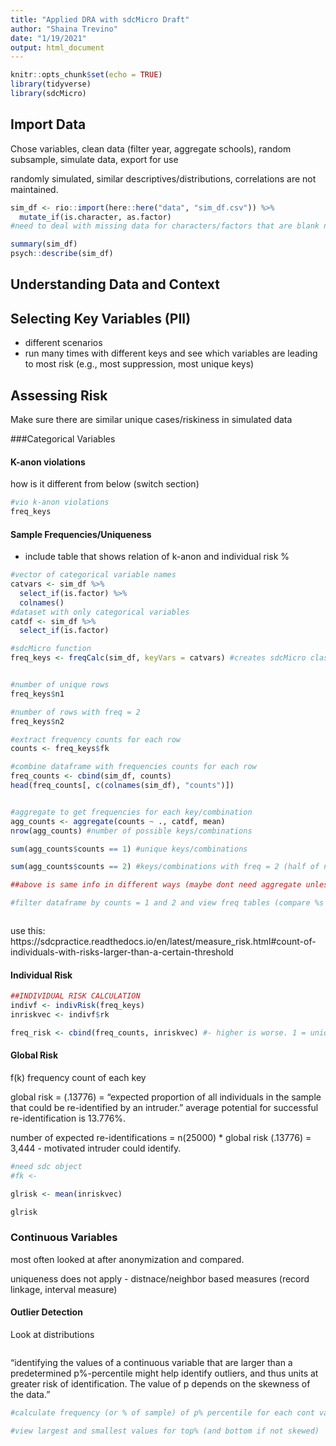 ```yaml
---
title: "Applied DRA with sdcMicro Draft"
author: "Shaina Trevino"
date: "1/19/2021"
output: html_document
---
```


```r
knitr::opts_chunk$set(echo = TRUE)
library(tidyverse)
library(sdcMicro)
```

## Import Data

Chose variables, clean data (filter year, aggregate schools), random subsample, simulate data, export for use

randomly simulated, similar descriptives/distributions, correlations are not maintained. 

```r
sim_df <- rio::import(here::here("data", "sim_df.csv")) %>% 
  mutate_if(is.character, as.factor)
#need to deal with missing data for characters/factors that are blank now

summary(sim_df)
psych::describe(sim_df)
```

## Understanding Data and Context

## Selecting Key Variables (PII)

- different scenarios
- run many times with different keys and see which variables are leading to most risk (e.g., most suppression, most unique keys)

## Assessing Risk

Make sure there are similar unique cases/riskiness in simulated data

###Categorical Variables

#### K-anon violations
how is it different from below (switch section)
```r
#vio k-anon violations
freq_keys

```

#### Sample Frequencies/Uniqueness

- include table that shows relation of k-anon and individual risk %

```r
#vector of categorical variable names
catvars <- sim_df %>% 
  select_if(is.factor) %>% 
  colnames()
#dataset with only categorical variables
catdf <- sim_df %>% 
  select_if(is.factor)

#sdcMicro function
freq_keys <- freqCalc(sim_df, keyVars = catvars) #creates sdcMicro class object #uses one set of key vars - may need to test with many


#number of unique rows
freq_keys$n1

#number of rows with freq = 2
freq_keys$n2

#extract frequency counts for each row
counts <- freq_keys$fk

#combine dataframe with frequencies counts for each row
freq_counts <- cbind(sim_df, counts)
head(freq_counts[, c(colnames(sim_df), "counts")])


#aggregate to get frequencies for each key/combination
agg_counts <- aggregate(counts ~ ., catdf, mean)
nrow(agg_counts) #number of possible keys/combinations

sum(agg_counts$counts == 1) #unique keys/combinations

sum(agg_counts$counts == 2) #keys/combinations with freq = 2 (half of n2 above since that shows rows and this is the combo)

##above is same info in different ways (maybe dont need aggregate unless youw ant to know number of possible keys - can get another way I am sure)

#filter dataframe by counts = 1 and 2 and view freq tables (compare %s with full data to see which responses are leading to most unique cases) - do it with key dataframe (not rows)



```

use this: https://sdcpractice.readthedocs.io/en/latest/measure_risk.html#count-of-individuals-with-risks-larger-than-a-certain-threshold





#### Individual Risk

```r


##INDIVIDUAL RISK CALCULATION 
indivf <- indivRisk(freq_keys)
inriskvec <- indivf$rk

freq_risk <- cbind(freq_counts, inriskvec) #- higher is worse. 1 = unique? indiv risk based on counts 15 = .066 risk

```

#### Global Risk

f(k) frequency count of each key

global risk = (.13776) = "expected proportion of all individuals in the sample that could be re-identified by an intruder." average potential for successful re-identification is 13.776%.  

number of expected re-identifications = n(25000) * global risk (.13776) = 3,444 - motivated intruder could identify. 

```r
#need sdc object
#fk <- 

glrisk <- mean(inriskvec)

glrisk
```

### Continuous Variables

most often looked at after anonymization and compared. 

uniqueness does not apply - distnace/neighbor based measures (record linkage, interval measure)

#### Outlier Detection

Look at distributions 

```r

```


"identifying the values of a continuous variable that are larger than a predetermined p%-percentile might help identify outliers, and thus units at greater risk of identification. The value of p depends on the skewness of the data."

```r
#calculate frequency (or % of sample) of p% percentile for each cont variable

#view largest and smallest values for top% (and bottom if not skewed)
```




